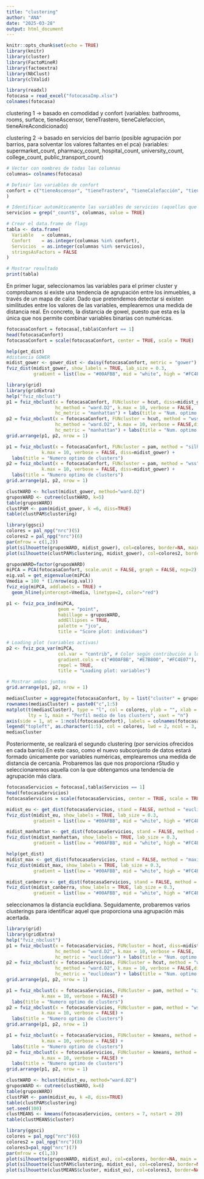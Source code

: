 ```yaml
---
title: "clustering"
author: "ANA"
date: "2025-03-28"
output: html_document
---
```


```r
knitr::opts_chunk$set(echo = TRUE)
library(knitr)
library(cluster)
library(FactoMineR)
library(factoextra)
library(NbClust)
library(clValid)
```



```r
library(readxl)
fotocasa = read_excel("fotocasaImp.xlsx")
colnames(fotocasa)
```
clustering 1 -> basado en comodidad y confort (variables: bathrooms, rooms, surface, tieneAscensor, tieneTrastero, tieneCalefaccion, tieneAireAcondicionado)

clustering 2 -> basado en servicios del barrio (posible agrupación por barrios, para solventar los valores faltantes en el pca) (variables: supermarket_count, pharmacy_count, hospital_count, university_count, college_count, public_transport_count)

```r
# Vector con nombres de todas las columnas
columnas= colnames(fotocasa)

# Definir las variables de confort
confort = c("tieneAscensor", "tieneTrastero", "tieneCalefacción", "tieneAireAcondicionado", "bathrooms", "surface", "rooms"
)

# Identificar automáticamente las variables de servicios (aquellas que terminan en "_count")
servicios = grep("_count$", columnas, value = TRUE)

# Crear el data.frame de flags
tabla <- data.frame(
  Variable   = columnas,
  Confort    = as.integer(columnas %in% confort),
  Servicios  = as.integer(columnas %in% servicios),
  stringsAsFactors = FALSE
)

# Mostrar resultado
print(tabla)

```


En primer lugar, seleccionamos las variables para el primer cluster y comprobamos si existe una tendencia de agrupación entre los inmuebles, a través de un mapa de calor. Dado que pretendemos detectar si existen similitudes entre los valores de las variables, emplearemos una medida de distancia real. En concreto, la distancia de gowel, puesto que esta es la única  que nos permite combinar variables binarias con numéricas.

```r
fotocasaConfort = fotocasa[,tabla$Confort == 1]
head(fotocasaConfort)
fotocasaConfort = scale(fotocasaConfort, center = TRUE, scale = TRUE)

```


```r
help(get_dist)
#distancia GOWER
midist_gower <- gower_dist <- daisy(fotocasaConfort, metric = "gower")
fviz_dist(midist_gower, show_labels = TRUE, lab_size = 0.3,
          gradient = list(low = "#00AFBB", mid = "white", high = "#FC4E07"))
```








```r
library(grid)
library(gridExtra)
help("fviz_nbclust")
p1 = fviz_nbclust(x = fotocasaConfort, FUNcluster = hcut, diss=midist_gower, 
                  hc_method = "ward.D2", k.max = 10, verbose = FALSE, 
                  hc_metric = "manhattan") + labs(title = "Num. optimo clusters")
p2 = fviz_nbclust(x = fotocasaConfort, FUNcluster = hcut, method = "wss", 
                  hc_method = "ward.D2", k.max = 10, verbose = FALSE,diss=midist_gower, 
                  hc_metric = "manhattan") + labs(title = "Num. optimo clusters")
grid.arrange(p1, p2, nrow = 1)
```
```r
p1 = fviz_nbclust(x = fotocasaConfort, FUNcluster = pam, method = "silhouette", 
             k.max = 10, verbose = FALSE, diss=midist_gower) +
  labs(title = "Numero optimo de clusters")
p2 = fviz_nbclust(x = fotocasaConfort, FUNcluster = pam, method = "wss", 
             k.max = 10, verbose = FALSE, diss=midist_gower) +
  labs(title = "Numero optimo de clusters")
grid.arrange(p1, p2, nrow = 1)

```



```r
clustWARD <- hclust(midist_gower, method="ward.D2")
gruposWARD <- cutree(clustWARD, k=5)
table(gruposWARD)
clustPAM <- pam(midist_gower, k =6, diss=TRUE)
table(clustPAM$clustering)

```




```r
library(ggsci)
colores = pal_npg("nrc")(5)
colores2 = pal_npg("nrc")(6)
par(mfrow = c(1,2))
plot(silhouette(gruposWARD, midist_gower), col=colores, border=NA, main = "WARD")
plot(silhouette(clustPAM$clustering, midist_gower), col=colores2, border=NA, main = "K-MEDIOIDES")
```

```r
gruposWARD=factor(gruposWARD)
miPCA = PCA(fotocasaConfort, scale.unit = FALSE, graph = FALSE, ncp=2)
eig.val = get_eigenvalue(miPCA)
Vmedia = 100 * (1/nrow(eig.val))
fviz_eig(miPCA, addlabels = TRUE) +
  geom_hline(yintercept=Vmedia, linetype=2, color="red")
```

```r
p1 <- fviz_pca_ind(miPCA,
                   geom = "point",
                   habillage = gruposWARD,
                   addEllipses = TRUE,
                   palette = "jco",
                   title = "Score plot: individuos")

# Loading plot (variables activas)
p2 <- fviz_pca_var(miPCA,
                   col.var = "contrib", # Color según contribución a los ejes
                   gradient.cols = c("#00AFBB", "#E7B800", "#FC4E07"),
                   repel = TRUE,
                   title = "Loading plot: variables")

# Mostrar ambos juntos
grid.arrange(p1, p2, nrow = 1) 
```
```r
mediasCluster = aggregate(fotocasaConfort, by = list("cluster" = gruposWARD), mean)[,-1]
rownames(mediasCluster) = paste0("c",1:5)
matplot(t(mediasCluster), type = "l", col = colores, ylab = "", xlab = "", lwd = 2,
        lty = 1, main = "Perfil medio de los clusters", xaxt = "n")
axis(side = 1, at = 1:ncol(fotocasaConfort), labels = colnames(fotocasaConfort), las = 2)
legend("topleft", as.character(1:5), col = colores, lwd = 2, ncol = 3, bty = "n")
mediasCluster
```

Posteriormente, se realizará el segundo clustering (por servicios ofrecidos en cada barrio).En este caso, como el nuevo subconjunto de datos estará formado únicamente por variables numéricas, emplearemos una medida de distancia de cercanía. Probaremos las que nos proporciona rStudio y seleccionaremos aquella con la que obtengamos una tendencia de agrupación más clara. 

```r
fotocasaServicios = fotocasa[,tabla$Servicios == 1]
head(fotocasaServicios)
fotocasaServicios = scale(fotocasaServicios, center = TRUE, scale = TRUE)
```
```r
midist_eu <- get_dist(fotocasaServicios, stand = FALSE, method = "euclidean")
fviz_dist(midist_eu, show_labels = TRUE, lab_size = 0.3,
          gradient = list(low = "#00AFBB", mid = "white", high = "#FC4E07"))
```

```r
midist_manhattan <- get_dist(fotocasaServicios, stand = FALSE, method = "manhattan")
fviz_dist(midist_manhattan, show_labels = TRUE, lab_size = 0.3,
          gradient = list(low = "#00AFBB", mid = "white", high = "#FC4E07"))
```

```r
help(get_dist)
midist_max <- get_dist(fotocasaServicios, stand = FALSE, method = "maximum")
fviz_dist(midist_max, show_labels = TRUE, lab_size = 0.3,
          gradient = list(low = "#00AFBB", mid = "white", high = "#FC4E07"))
```



```r
midist_canberra <- get_dist(fotocasaServicios, stand = FALSE, method = "canberra")
fviz_dist(midist_canberra, show_labels = TRUE, lab_size = 0.3,
          gradient = list(low = "#00AFBB", mid = "white", high = "#FC4E07"))
```

seleccionamos la distancia euclidiana. Seguidamente, probaremos varios clusterings para identificar aquel que proporciona una agrupación más acertada.


```r
library(grid)
library(gridExtra)
help("fviz_nbclust")
p1 = fviz_nbclust(x = fotocasaServicios, FUNcluster = hcut, diss=midist_eu, 
                  hc_method = "ward.D2", k.max = 10, verbose = FALSE, 
                  hc_metric = "euclidean") + labs(title = "Num. optimo clusters")
p2 = fviz_nbclust(x = fotocasaServicios, FUNcluster = hcut, method = "wss", 
                  hc_method = "ward.D2", k.max = 10, verbose = FALSE,diss=midist_eu, 
                  hc_metric = "euclidean") + labs(title = "Num. optimo clusters")
grid.arrange(p1, p2, nrow = 1)
```
```r
p1 = fviz_nbclust(x = fotocasaServicios, FUNcluster = pam, method = "silhouette", 
             k.max = 10, verbose = FALSE) +
  labs(title = "Numero optimo de clusters")
p2 = fviz_nbclust(x = fotocasaServicios, FUNcluster = pam, method = "wss", 
             k.max = 10, verbose = FALSE) +
  labs(title = "Numero optimo de clusters")
grid.arrange(p1, p2, nrow = 1)

```

```r
p1 = fviz_nbclust(x = fotocasaServicios, FUNcluster = kmeans, method = "silhouette", 
             k.max = 10, verbose = FALSE) +
  labs(title = "Numero optimo de clusters")
p2 = fviz_nbclust(x = fotocasaServicios, FUNcluster = kmeans, method = "wss", 
             k.max = 10, verbose = FALSE) +
  labs(title = "Numero optimo de clusters")
grid.arrange(p1, p2, nrow = 1)
```

```r
clustWARD <- hclust(midist_eu, method="ward.D2")
gruposWARD <- cutree(clustWARD, k=6)
table(gruposWARD)
clustPAM <- pam(midist_eu, k =8, diss=TRUE)
table(clustPAM$clustering)
set.seed(100)
clustMEANS <- kmeans(fotocasaServicios, centers = 7, nstart = 20)
table(clustMEANS$cluster)
```

```r
library(ggsci)
colores = pal_npg("nrc")(6)
colores2 = pal_npg("nrc")(8)
colores3=pal_npg("nrc")(7)
par(mfrow = c(1,3))
plot(silhouette(gruposWARD, midist_eu), col=colores, border=NA, main = "WARD")
plot(silhouette(clustPAM$clustering, midist_eu), col=colores2, border=NA, main = "K-MEDIOIDES")
plot(silhouette(clustMEANS$cluster, midist_eu), col=colores3, border=NA, main = "K-MEDIAS")
```
